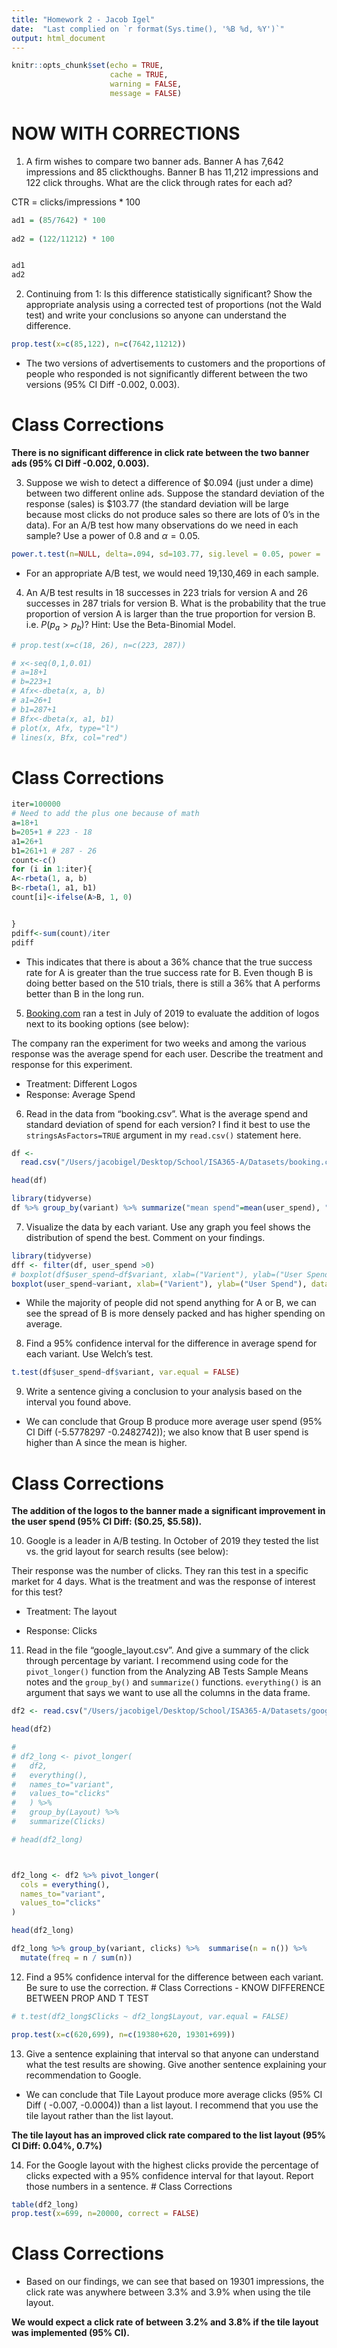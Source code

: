 ```yaml
---
title: "Homework 2 - Jacob Igel"
date:  "Last complied on `r format(Sys.time(), '%B %d, %Y')`"
output: html_document
---
```


```r
knitr::opts_chunk$set(echo = TRUE,
                      cache = TRUE, 
                      warning = FALSE,
                      message = FALSE)
```

# NOW WITH CORRECTIONS

1. A firm wishes to compare two banner ads.  Banner A has 7,642 impressions and 85 clickthoughs.  Banner B has 11,212 impressions and 122 click throughs.  What are the click through rates for each ad?

CTR = clicks/impressions * 100
```r

ad1 = (85/7642) * 100
  
ad2 = (122/11212) * 100


ad1
ad2

```


2. Continuing from 1: Is this difference statistically significant?  Show the appropriate analysis using a corrected test of proportions (not the Wald test) and write your conclusions so anyone can understand the difference. 

```r
prop.test(x=c(85,122), n=c(7642,11212))

```
- The two versions of advertisements to customers and the proportions of people who responded is not significantly different between the two versions (95% CI Diff -0.002, 0.003).

# Class Corrections

__There is no significant difference in click rate between the two banner ads (95% CI Diff -0.002, 0.003).__

3. Suppose we wish to detect a difference of \$0.094 (just under a dime) between two different online ads.  Suppose the standard deviation of the response (sales) is \$103.77 (the standard deviation will be large because most clicks do not produce sales so there are lots of 0's in the data).  For an A/B test how many observations do we need in each sample?  Use a power of 0.8 and $\alpha=0.05$.

```r

power.t.test(n=NULL, delta=.094, sd=103.77, sig.level = 0.05, power = .8)

```
- For an appropriate A/B test, we would need 19,130,469 in each sample.

4. An A/B test results in 18 successes in 223 trials for version A and 26 successes in 287 trials for version B.  What is the probability that the true proportion of version A is larger than the true proportion for version B. i.e. $P(p_a>p_b$)? Hint: Use the Beta-Binomial Model.

```R
# prop.test(x=c(18, 26), n=c(223, 287))

```

```r
# x<-seq(0,1,0.01)
# a=18+1
# b=223+1
# Afx<-dbeta(x, a, b)
# a1=26+1
# b1=287+1
# Bfx<-dbeta(x, a1, b1)
# plot(x, Afx, type="l") 
# lines(x, Bfx, col="red")
```
# Class Corrections
```r
iter=100000
# Need to add the plus one because of math
a=18+1
b=205+1 # 223 - 18
a1=26+1
b1=261+1 # 287 - 26
count<-c()
for (i in 1:iter){
A<-rbeta(1, a, b)
B<-rbeta(1, a1, b1)
count[i]<-ifelse(A>B, 1, 0)


}
pdiff<-sum(count)/iter
pdiff
```
- This indicates that there is about a 36% chance that the true success rate for A is greater than the true success rate for B. Even though B is doing better based on the 510 trials, there is still a 36% that A performs better than B in the long run.

5. [Booking.com](https://www.booking.com/) ran a test in July of 2019 to evaluate the addition of logos next to its booking options (see below):

The company ran the experiment for two weeks and among the various response was the average spend for each user.  Describe the treatment and response for this experiment. 

- Treatment: Different Logos
- Response: Average Spend

6. Read in the data from "booking.csv".  What is the average spend and standard deviation of spend for each version?  I find it best to use the `stringsAsFactors=TRUE` argument in my `read.csv()` statement here.

```r
df <-
  read.csv("/Users/jacobigel/Desktop/School/ISA365-A/Datasets/booking.csv", stringsAsFactors = TRUE)

head(df)

library(tidyverse)
df %>% group_by(variant) %>% summarize("mean spend"=mean(user_spend), "std spend"=sd(user_spend),"count"= n())

```

7. Visualize the data by each variant.  Use any graph you feel shows the distribution of spend the best.  Comment on your findings.  


```r
library(tidyverse)
dff <- filter(df, user_spend >0)
# boxplot(df$user_spend~df$variant, xlab=("Varient"), ylab=("User Spend"), )
boxplot(user_spend~variant, xlab=("Varient"), ylab=("User Spend"), data = dff )
```


- While the majority of people did not spend anything for A or B, we can see the spread of B is more densely packed and has higher spending on average.

8. Find a 95% confidence interval for the difference in average spend for each variant.  Use Welch's test.

```r
t.test(df$user_spend~df$variant, var.equal = FALSE)
```


9. Write a sentence giving a conclusion to your analysis based on the interval you found above.

- We can conclude that Group B produce more average user spend (95% CI Diff (-5.5778297 -0.2482742)); we also know that B user spend is higher than A since the mean is higher.

# Class Corrections
__The addition of the logos to the banner made a significant improvement in the user spend (95% CI Diff: (\$0.25, \$5.58)).__

10. Google is a leader in A/B testing.  In October of 2019 they tested the list vs. the grid layout for search results (see below):

Their response was the number of clicks. They ran this test in a specific market for 4 days. What is the treatment and was the response of interest for this test?

- Treatment: The layout

- Response: Clicks

11. Read in the file "google_layout.csv". And give a summary of the click through percentage by variant.  I recommend using code for the `pivot_longer()` function from the Analyzing AB Tests Sample Means notes and the `group_by()` and `summarize()` functions.  `everything()` is an argument that says we want to use all the columns in the data frame. 

```R

df2 <- read.csv("/Users/jacobigel/Desktop/School/ISA365-A/Datasets/google_layout.csv", stringsAsFactors = TRUE)

head(df2)

```
```r
# 
# df2_long <- pivot_longer(
#   df2,
#   everything(),
#   names_to="variant",
#   values_to="clicks"
#   ) %>%
#   group_by(Layout) %>%
#   summarize(Clicks) 

# head(df2_long)



df2_long <- df2 %>% pivot_longer(
  cols = everything(),
  names_to="variant",
  values_to="clicks"
)

head(df2_long)

df2_long %>% group_by(variant, clicks) %>%  summarise(n = n()) %>%
  mutate(freq = n / sum(n))
```


12. Find a 95% confidence interval for the difference between each variant.  Be sure to use the correction.
# Class Corrections - KNOW DIFFERENCE BETWEEN PROP AND T TEST
```R
# t.test(df2_long$Clicks ~ df2_long$Layout, var.equal = FALSE)

prop.test(x=c(620,699), n=c(19380+620, 19301+699))

```

13. Give a sentence explaining that interval so that anyone can understand what the test results are showing.  Give another sentence explaining your recommendation to Google.  

- We can conclude that Tile Layout produce more average clicks (95% CI Diff ( -0.007, -0.0004)) than a list layout. I recommend that you use the tile layout rather than the list layout.

__The tile layout has an improved click rate compared to the list layout (95% CI Diff: 0.04%, 0.7%)__

14. For the Google layout with the highest clicks provide the percentage of clicks expected with a 95% confidence interval for that layout.  Report those numbers in a sentence.
# Class Corrections
```r

table(df2_long)
prop.test(x=699, n=20000, correct = FALSE)
```
# Class Corrections
- Based on our findings, we can see that based on 19301 impressions, the click rate was anywhere between 3.3% and 3.9% when using the tile layout.

__We would expect a click rate of between 3.2% and 3.8% if the tile layout was implemented (95% CI).__

